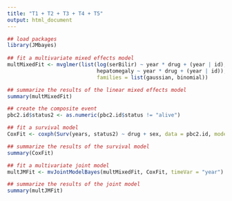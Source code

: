 ```yaml
---
title: "T1 + T2 + T3 + T4 + T5"
output: html_document
---
```





```r

## load packages
library(JMbayes)
    
## fit a multivariate mixed effects model
multMixedFit <- mvglmer(list(log(serBilir) ~ year * drug + (year | id),
                             hepatomegaly ~ year * drug + (year | id)), data = pbc2,
                             families = list(gaussian, binomial))

## summarize the results of the linear mixed effects model
summary(multMixedFit)

## create the composite event
pbc2.id$status2 <- as.numeric(pbc2.id$status != "alive") 

## fit a survival model
CoxFit <- coxph(Surv(years, status2) ~ drug + sex, data = pbc2.id, model = TRUE)

## summarize the results of the survival model
summary(CoxFit)

## fit a multivariate joint model
multJMFit <- mvJointModelBayes(multMixedFit, CoxFit, timeVar = "year")

## summarize the results of the joint model
summary(multJMFit)

```
